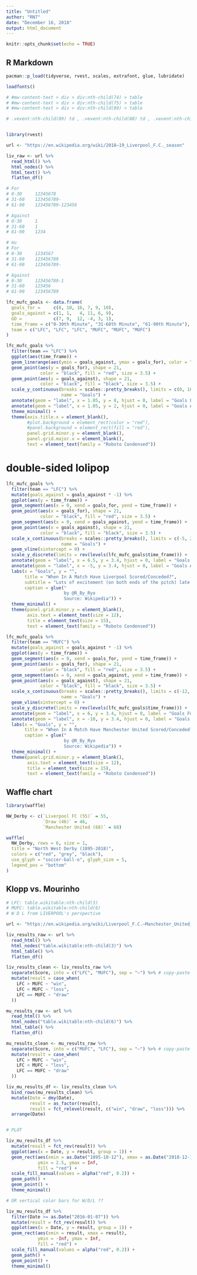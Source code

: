 ```yaml
---
title: "Untitled"
author: "RN7"
date: "December 16, 2018"
output: html_document
---
```


```r
knitr::opts_chunk$set(echo = TRUE)
```

## R Markdown

```r
pacman::p_load(tidyverse, rvest, scales, extrafont, glue, lubridate)

loadfonts()
```






```r
# #mw-content-text > div > div:nth-child(74) > table
# #mw-content-text > div > div:nth-child(75) > table
# #mw-content-text > div > div:nth-child(89) > table

# .vevent:nth-child(89) td , .vevent:nth-child(88) td , .vevent:nth-child(87) td , .vevent:nth-child(86) td , .vevent:nth-child(85) td , .vevent:nth-child(84) td , .vevent:nth-child(83) td , .vevent:nth-child(82) td , .vevent:nth-child(81) td , .vevent:nth-child(80) td , .vevent:nth-child(79) td , .vevent:nth-child(78) td , .vevent:nth-child(77) td , .vevent:nth-child(76) td , .vevent:nth-child(75) td , .vevent:nth-child(74) td


library(rvest)

url <- "https://en.wikipedia.org/wiki/2018–19_Liverpool_F.C._season"

liv_raw <- url %>% 
  read_html() %>% 
  html_nodes() %>% 
  html_text() %>% 
  flatten_df()

```



```r
# For
# 0-30     12345678
# 31-60    123456789-
# 61-90    123456789-123456

# Against
# 0-30     1
# 31-60    1
# 61-90    1234

# mu
# For
# 0-30     1234567
# 31-60    123456789
# 61-90    123456789-

# Against
# 0-30     123456789-1
# 31-60    123456
# 61-90    123456789

lfc_mufc_goals <- data.frame(
  goals_for =     c(8, 10, 16, 7, 9, 10),
  goals_against = c(1, 1,   4, 11, 6, 9),
  GD =            c(7, 9,  12, -4, 3, 1),
  time_frame = c("0-30th Minute", "31-60th Minute", "61-90th Minute"),
  team = c("LFC", "LFC", "LFC", "MUFC", "MUFC", "MUFC")
)
```



```r
lfc_mufc_goals %>% 
  filter(team == "LFC") %>% 
  ggplot(aes(time_frame)) +
  geom_linerange(aes(ymin = goals_against, ymax = goals_for), color = "grey", size = 2) +
  geom_point(aes(y = goals_for), shape = 21, 
             color = "black", fill = "red", size = 3.5) +
  geom_point(aes(y = goals_against), shape = 21, 
             color = "black", fill = "black", size = 3.5) +
  scale_y_continuous(breaks = scales::pretty_breaks(), limits = c(0, 18),
                     name = "Goals") +
  annotate(geom = "label", x = 1.05, y = 8, hjust = 0, label = "Goals For") +
  annotate(geom = "label", x = 1.05, y = 2, hjust = 0, label = "Goals Against") +
  theme_minimal() +
  theme(axis.title.x = element_blank(),
        #plot.background = element_rect(color = "red"),
        #panel.background = element_rect(fill = "red"),
        panel.grid.minor.y = element_blank(),
        panel.grid.major.x = element_blank(),
        text = element_text(family = "Roboto Condensed"))
```

# double-sided lolipop

```r
lfc_mufc_goals %>% 
  filter(team == "LFC") %>% 
  mutate(goals_against = goals_against * -1) %>% 
  ggplot(aes(y = time_frame)) +
  geom_segment(aes(x = 0, xend = goals_for, yend = time_frame)) +
  geom_point(aes(x = goals_for), shape = 21, 
             color = "black", fill = "red", size = 3.5) +
  geom_segment(aes(x = 0, xend = goals_against, yend = time_frame)) +
  geom_point(aes(x = goals_against), shape = 21, 
             color = "black", fill = "black", size = 3.5) +
  scale_x_continuous(breaks = scales::pretty_breaks(), limits = c(-5, 20),
                     name = "Goals") +
  geom_vline(xintercept = 0) +
  scale_y_discrete(limits = rev(levels(lfc_mufc_goals$time_frame))) +
  annotate(geom = "label", x = 6.5, y = 3.4, hjust = 0, label = "Goals For") +
  annotate(geom = "label", x = -5, y = 3.4, hjust = 0, label = "Goals Against") +
  labs(x = "Goals", y = "",
       title = "When In A Match Have Liverpool Scored/Conceded?",
       subtitle = "Lots of excitement (on both ends of the pitch) late in the game!",
       caption = glue("
                      by @R_By_Ryo
                      Source: Wikipedia")) +
  theme_minimal() +
  theme(panel.grid.minor.y = element_blank(),
        axis.text = element_text(size = 12),
        title = element_text(size = 15),
        text = element_text(family = "Roboto Condensed"))
```



```r
lfc_mufc_goals %>% 
  filter(team == "MUFC") %>% 
  mutate(goals_against = goals_against * -1) %>% 
  ggplot(aes(y = time_frame)) +
  geom_segment(aes(x = 0, xend = goals_for, yend = time_frame)) +
  geom_point(aes(x = goals_for), shape = 21, 
             color = "black", fill = "red", size = 3.5) +
  geom_segment(aes(x = 0, xend = goals_against, yend = time_frame)) +
  geom_point(aes(x = goals_against), shape = 21, 
             color = "black", fill = "black", size = 3.5) +
  scale_x_continuous(breaks = scales::pretty_breaks(), limits = c(-12, 12),
                     name = "Goals") +
  geom_vline(xintercept = 0) +
  scale_y_discrete(limits = rev(levels(lfc_mufc_goals$time_frame))) +
  annotate(geom = "label", x = 6, y = 3.4, hjust = 0, label = "Goals For") +
  annotate(geom = "label", x = -10, y = 3.4, hjust = 0, label = "Goals Against") +
  labs(x = "Goals", y = "",
       title = "When In A Match Have Manchester United Scored/Conceded?",
       caption = glue("
                      by @R_By_Ryo
                      Source: Wikipedia")) +
  theme_minimal() +
  theme(panel.grid.minor.y = element_blank(),
        axis.text = element_text(size = 12),
        title = element_text(size = 15),
        text = element_text(family = "Roboto Condensed"))
```


## Waffle chart

```r
library(waffle)

NW_Derby <- c(`Liverpool FC (55)` = 55, 
              `Draw (46)` = 46, 
              `Manchester United (68)` = 68)

waffle(
  NW_Derby, rows = 6, size = 1, 
  title = "North West Derby (1895-2018)",
  colors = c("red", "grey", "black"), 
  use_glyph = "soccer-ball-o", glyph_size = 5,
  legend_pos = "bottom"
)
```



## Klopp vs. Mourinho

```r
# LFC: table.wikitable:nth-child(3)
# MUFC: table.wikitable:nth-child(6)
# W D L from LIVERPOOL's perspective

url <- "https://en.wikipedia.org/wiki/Liverpool_F.C.–Manchester_United_F.C._rivalry"

liv_results_raw <- url %>% 
  read_html() %>% 
  html_nodes("table.wikitable:nth-child(3)") %>% 
  html_table() %>% 
  flatten_df()

liv_results_clean <- liv_results_raw %>% 
  separate(Score, into = c("LFC", "MUFC"), sep = "–") %>% # copy-paste the double-dash...
  mutate(result = case_when(
    LFC > MUFC ~ "win",
    LFC < MUFC ~ "loss",
    LFC == MUFC ~ "draw"
  ))

mu_results_raw <- url %>% 
  read_html() %>% 
  html_nodes("table.wikitable:nth-child(6)") %>% 
  html_table() %>% 
  flatten_df()

mu_results_clean <- mu_results_raw %>% 
  separate(Score, into = c("MUFC", "LFC"), sep = "–") %>% # copy-paste the double-dash...
  mutate(result = case_when(
    LFC > MUFC ~ "win",
    LFC < MUFC ~ "loss",
    LFC == MUFC ~ "draw"
  ))

liv_mu_results_df <- liv_results_clean %>% 
  bind_rows(mu_results_clean) %>% 
  mutate(Date = dmy(Date),
         result = as_factor(result),
         result = fct_relevel(result, c("win", "draw", "loss"))) %>% 
  arrange(Date)


# PLOT

liv_mu_results_df %>% 
  mutate(result = fct_rev(result)) %>% 
  ggplot(aes(x = Date, y = result, group = 1)) +
  geom_rect(aes(xmin = as.Date("1895-10-12"), xmax = as.Date("2018-12-16")), 
            ymin = 2.5, ymax = Inf,
            fill = "red") +
  scale_fill_manual(values = alpha("red", 0.2)) +
  geom_path() +
  geom_point() +
  theme_minimal()

# OR vertical color bars for W/D/L ??

liv_mu_results_df %>% 
  filter(Date >= as.Date("2016-01-07")) %>% 
  mutate(result = fct_rev(result)) %>% 
  ggplot(aes(x = Date, y = result, group = 1)) +
  geom_rect(aes(xmin = result, xmax = result), 
            ymin = -Inf, ymax = Inf,
            fill = "red") +
  scale_fill_manual(values = alpha("red", 0.2)) +
  geom_path() +
  geom_point() +
  theme_minimal()
```

